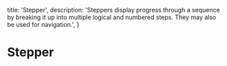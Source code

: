   title: 'Stepper',
  description:
    'Steppers display progress through a sequence by breaking it up into multiple logical and numbered steps. They may also be used for navigation.',
}

# Stepper

<ComponentPreview path="components/stepper/CheckedStepper" usingFramer />
